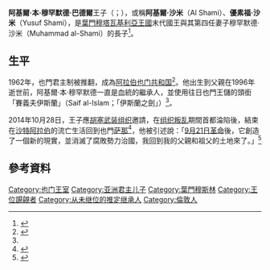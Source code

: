 {{多個問題|
{{Expand|time=2016-05-16T15:17:20+00:00}}
{{Orphan|time=2016-05-16T15:17:20+00:00}}
{{请求翻译|time=2016-05-16T15:17:20+00:00}} 
}}
{{Infobox royalty
|name = 阿基爾·本·穆罕默德·巴德爾<br>Ageel bin Muhammad al-Badr
|image =
|birth_date = {{Birth year and age|1974|df=yes}}
|birth_place = {{UK}}[[倫敦|倫敦]]
|death_date = 
|death_place = 
|place of burial =  
|regnal =
|title = 王子
|succession = [[葉門穆塔瓦基利亞王國|也門王國]]王位繼承人
|reign = 1996年8月6日－
|reign-type = 王位請求時期
|predecessor = {{le|穆罕默德·巴德爾|Muhammad al-Badr}}
|successor = 
|house = {{le|羅瑟斯|Rassids}}
|father = 穆罕默德·巴德爾
|mother = 葉海亞·希爾西·本之女
|religion = [[宰德派|宰德派]]
}}

'''阿基爾·本·穆罕默德·巴德爾'''王子（{{lang-ar|عقيل بن محمد البدر حميد الدين}}；{{bd|1974年||}}），或稱'''阿基爾·沙米'''（Al Shami）、'''優素福·沙米'''（Yusuf Shami），是[[葉門穆塔瓦基利亞王國|葉門穆塔瓦基利亞王國]]末代國王{{le|穆罕默德·巴德爾|Muhammad al-Badr}}與其第四任妻子穆罕默德·沙米（Muhammad al-Shami）的長子<ref name="buyers">{{Cite web|author=Buyers, Christopher|title=Yemen|work=The Royal Ark|date=July 2008|url=http://www.royalark.net/Yemen/yemen5.htm|accessdate=2011-01-28| archiveurl= https://web.archive.org/web/20101217145327/http://royalark.net/Yemen/yemen5.htm| archivedate= 17 December 2010 <!--DASHBot-->| deadurl= no}}</ref>。

==生平==
1962年，也門君主制被推翻，成為[[阿拉伯也门共和国|阿拉伯也门共和国]]<ref>{{Cite book|author=Dresch, Paul|title=A history of modern Yemen|publisher=Cambridge University Press|year=2000|url=https://books.google.com/books?id=7jxR2q-F3o4C&lpg=PA87&pg=PA87#v=onepage&q&f=false|pages=86–88|isbn=978-0-521-79482-4|access-date=2016-05-16|archive-date=2016-06-04|archive-url=https://web.archive.org/web/20160604012914/https://books.google.com/books?id=7jxR2q-F3o4C&lpg=PA87&pg=PA87#v=onepage&q&f=false|dead-url=no}}</ref>。他出生到父親在1996年逝世前，阿基爾·本·穆罕默德一直是{{le|穆罕默德·賓·葉海亞·哈米德·丁|Muhammad bin Yahya Hamid ad-Din|哈米德·丁}}血統的繼承人，並使用往日也門王儲的頭銜「賽義夫伊斯蘭」（Saif al-Islam；「伊斯蘭之劍」）<ref name="buyers"/>。

2014年10月28日，王子應[[胡塞武装组织|胡塞武装组织]]邀請，在[[也门胡塞武装组织叛乱|组织叛乱]]期間首都淪陷後，結束在[[沙特阿拉伯|沙特阿拉伯]]的流亡生活回到也門[[萨那|萨那]]<ref>{{Cite web |url=http://www.diplomatmagazine.nl/2014/11/03/yemeni-royal-returns-exile/ |title=Diplomat Magazine |access-date=2016-05-16 |archive-date=2021-03-09 |archive-url=https://web.archive.org/web/20210309115053/http://www.diplomatmagazine.nl/2014/11/03/yemeni-royal-returns-exile/ |dead-url=no }}</ref>，他被引述說：「[[2014－15年也门政变|9月21日革命]]後，它創造了一個新的現實，並消滅了腐敗勢力治國，我回到我的父親和祖父的土地來了。」<ref>{{Cite web |url=http://www.yementimes.com/en/1828/news/4494/Imam%E2%80%99s-grandson-returns-to-Sana%E2%80%99a.htm |title=Yemen Times |access-date=2020-01-16 |archive-url=https://web.archive.org/web/20170407051856/http://www.yementimes.com/en/1828/news/4494/Imam%E2%80%99s-grandson-returns-to-Sana%E2%80%99a.htm |archive-date=2017-04-07 |dead-url=yes }}</ref>

==參考資料==
{{reflist}}

{{S-start}}
{{S-hou|{{le|羅瑟斯|Rassids}}|1973|||}}
{{S-pre}}
{{S-bef|before={{le|穆罕默德·巴德爾|Muhammad al-Badr}}}} 
{{S-tul|title={{le|也門伊瑪目列表|Imams of Yemen|也門國王}}|years=1996年8月6日－|reason=1962年君主制被推翻}}
{{S-inc|heir=沙米·本·阿基爾}}
{{end}}

{{DEFAULTSORT:Ageel Bin Muhammad Al-Shami}}
[[Category:也门王室|Category:也门王室]]
[[Category:亚洲君主儿子|Category:亚洲君主儿子]]
[[Category:葉門穆斯林|Category:葉門穆斯林]]
[[Category:王位覬覦者|Category:王位覬覦者]]
[[Category:从未继位的推定继承人|Category:从未继位的推定继承人]]
[[Category:倫敦人|Category:倫敦人]]
